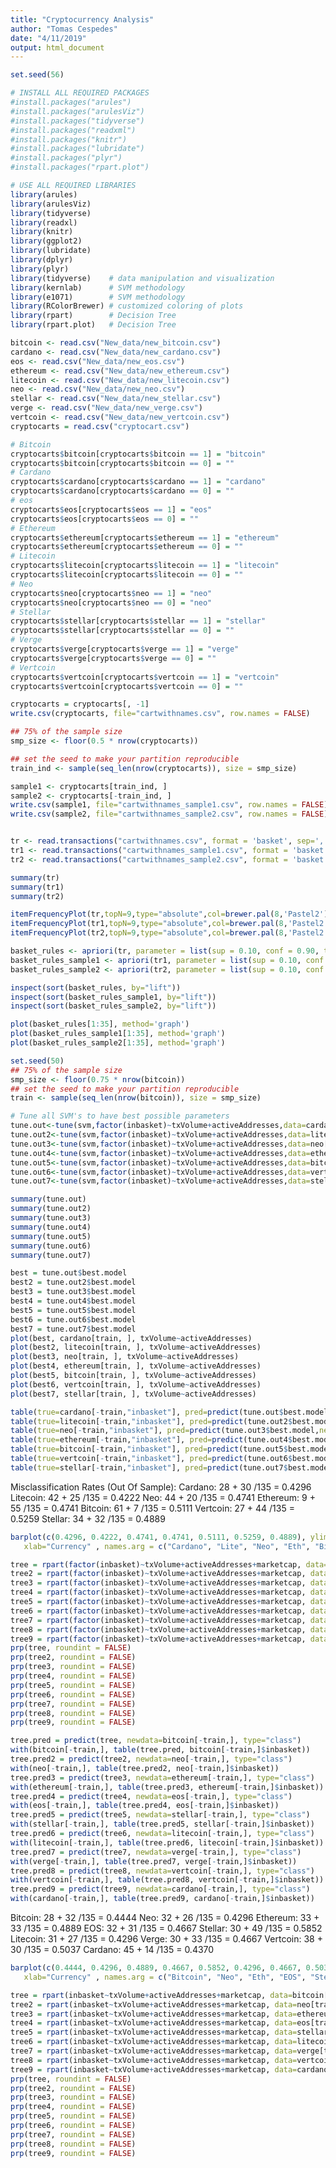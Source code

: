 ```yaml
---
title: "Cryptocurrency Analysis"
author: "Tomas Cespedes"
date: "4/11/2019"
output: html_document
---
```


<!-- Citations 
Market Basket:
https://www.datacamp.com/community/tutorials/market-basket-analysis-r#code
Data Maniuplation:
https://stackoverflow.com/questions/10150579/adding-a-column-to-a-data-frame
Trees:
https://www.datacamp.com/community/tutorials/decision-trees-R
-->

<!-- Libraries -->
```r
set.seed(56)

# INSTALL ALL REQUIRED PACKAGES
#install.packages("arules")
#install.packages("arulesViz")
#install.packages("tidyverse")
#install.packages("readxml")
#install.packages("knitr")
#install.packages("lubridate")
#install.packages("plyr")
#install.packages("rpart.plot")

# USE ALL REQUIRED LIBRARIES
library(arules)
library(arulesViz)
library(tidyverse)
library(readxl)
library(knitr)
library(ggplot2)
library(lubridate)
library(dplyr)
library(plyr)
library(tidyverse)    # data manipulation and visualization
library(kernlab)      # SVM methodology
library(e1071)        # SVM methodology
library(RColorBrewer) # customized coloring of plots
library(rpart)        # Decision Tree
library(rpart.plot)   # Decision Tree
```

<!-- Import all the datasets -->
```r
bitcoin <- read.csv("New_data/new_bitcoin.csv")
cardano <- read.csv("New_data/new_cardano.csv")
eos <- read.csv("New_data/new_eos.csv")
ethereum <- read.csv("New_data/new_ethereum.csv")
litecoin <- read.csv("New_data/new_litecoin.csv")
neo <- read.csv("New_data/new_neo.csv")
stellar <- read.csv("New_data/new_stellar.csv")
verge <- read.csv("New_data/new_verge.csv")
vertcoin <- read.csv("New_data/new_vertcoin.csv")
cryptocarts = read.csv("cryptocart.csv")
```
<!-- Replace all the 1's with the name of the coin for cart purposes -->
```r
# Bitcoin
cryptocarts$bitcoin[cryptocarts$bitcoin == 1] = "bitcoin"
cryptocarts$bitcoin[cryptocarts$bitcoin == 0] = ""
# Cardano
cryptocarts$cardano[cryptocarts$cardano == 1] = "cardano"
cryptocarts$cardano[cryptocarts$cardano == 0] = ""
# eos
cryptocarts$eos[cryptocarts$eos == 1] = "eos"
cryptocarts$eos[cryptocarts$eos == 0] = ""
# Ethereum
cryptocarts$ethereum[cryptocarts$ethereum == 1] = "ethereum"
cryptocarts$ethereum[cryptocarts$ethereum == 0] = ""
# Litecoin
cryptocarts$litecoin[cryptocarts$litecoin == 1] = "litecoin"
cryptocarts$litecoin[cryptocarts$litecoin == 0] = ""
# Neo
cryptocarts$neo[cryptocarts$neo == 1] = "neo"
cryptocarts$neo[cryptocarts$neo == 0] = "neo"
# Stellar
cryptocarts$stellar[cryptocarts$stellar == 1] = "stellar"
cryptocarts$stellar[cryptocarts$stellar == 0] = ""
# Verge
cryptocarts$verge[cryptocarts$verge == 1] = "verge"
cryptocarts$verge[cryptocarts$verge == 0] = ""
# Vertcoin
cryptocarts$vertcoin[cryptocarts$vertcoin == 1] = "vertcoin"
cryptocarts$vertcoin[cryptocarts$vertcoin == 0] = ""

cryptocarts = cryptocarts[, -1]
write.csv(cryptocarts, file="cartwithnames.csv", row.names = FALSE)

## 75% of the sample size
smp_size <- floor(0.5 * nrow(cryptocarts))

## set the seed to make your partition reproducible
train_ind <- sample(seq_len(nrow(cryptocarts)), size = smp_size)

sample1 <- cryptocarts[train_ind, ]
sample2 <- cryptocarts[-train_ind, ]
write.csv(sample1, file="cartwithnames_sample1.csv", row.names = FALSE)
write.csv(sample2, file="cartwithnames_sample2.csv", row.names = FALSE)



```
<!-- Read the "transactions from our data" and get a summary -->
<!-- 
Since we dont need to do a train/test split for Market basket, I have ran three seperate market baskets. One
is on the whole data set, the other is on half, and the final is on the last half to see if we see similar results
across all three. -->
```r
tr <- read.transactions("cartwithnames.csv", format = 'basket', sep=',')
tr1 <- read.transactions("cartwithnames_sample1.csv", format = 'basket', sep=',')
tr2 <- read.transactions("cartwithnames_sample2.csv", format = 'basket', sep=',')

summary(tr)
summary(tr1)
summary(tr2)
```
<!-- Here we can see how frequent the items appear in the data (number of days we saw an increase in price) -->
```r
itemFrequencyPlot(tr,topN=9,type="absolute",col=brewer.pal(8,'Pastel2'), main="Absolute Item Frequency Plot")
itemFrequencyPlot(tr1,topN=9,type="absolute",col=brewer.pal(8,'Pastel2'), main="Absolute Item Frequency Plot")
itemFrequencyPlot(tr2,topN=9,type="absolute",col=brewer.pal(8,'Pastel2'), main="Absolute Item Frequency Plot")

```

<!--https://discourse.snowplowanalytics.com/t/market-basket-analysis-identifying-products-and-content-that-go-well-together/1132 -->
<!-- Get the basket rules for each individual sample. We do not want any confidence below 90% or support below 0.10. -->
```r
basket_rules <- apriori(tr, parameter = list(sup = 0.10, conf = 0.90, target="rules"))
basket_rules_sample1 <- apriori(tr1, parameter = list(sup = 0.10, conf = 0.90, target="rules"))
basket_rules_sample2 <- apriori(tr2, parameter = list(sup = 0.10, conf = 0.90, target="rules"))
```
```r
inspect(sort(basket_rules, by="lift"))
inspect(sort(basket_rules_sample1, by="lift"))
inspect(sort(basket_rules_sample2, by="lift"))
```

<!-- Plot all the association rules -->
```r
plot(basket_rules[1:35], method='graph')
plot(basket_rules_sample1[1:35], method='graph')
plot(basket_rules_sample2[1:35], method='graph')
```

<!-- Get a new train test sample for SVM for each individual currency.-->
```r
set.seed(50)
## 75% of the sample size
smp_size <- floor(0.75 * nrow(bitcoin))
## set the seed to make your partition reproducible
train <- sample(seq_len(nrow(bitcoin)), size = smp_size)

# Tune all SVM's to have best possible parameters
tune.out<-tune(svm,factor(inbasket)~txVolume+activeAddresses,data=cardano[train,],kernel="sigmoid",ranges=list(cost=c(0.001,0.01,0.1,1,5,10,100)))
tune.out2<-tune(svm,factor(inbasket)~txVolume+activeAddresses,data=litecoin[train,],kernel="radial",ranges=list(cost=c(0.001,0.01,0.1,1,5,10,100)))
tune.out3<-tune(svm,factor(inbasket)~txVolume+activeAddresses,data=neo[train,],kernel="sigmoid",ranges=list(cost=c(0.001,0.01,0.1,1,5,10,100)))
tune.out4<-tune(svm,factor(inbasket)~txVolume+activeAddresses,data=ethereum[train,],kernel="radial",ranges=list(cost=c(0.001,0.01,0.1,1,5,10,100)))
tune.out5<-tune(svm,factor(inbasket)~txVolume+activeAddresses,data=bitcoin[train,],kernel="radial",ranges=list(cost=c(0.001,0.01,0.1,1,5,10,100)))
tune.out6<-tune(svm,factor(inbasket)~txVolume+activeAddresses,data=vertcoin[train,],kernel="radial",ranges=list(cost=c(0.001,0.01,0.1,1,5,10,100)))
tune.out7<-tune(svm,factor(inbasket)~txVolume+activeAddresses,data=stellar[train,],kernel="sigmoid",ranges=list(cost=c(0.001,0.01,0.1,1,5,10,100)))

summary(tune.out)
summary(tune.out2)
summary(tune.out3)
summary(tune.out4)
summary(tune.out5)
summary(tune.out6)
summary(tune.out7)
```

<!-- Plot the best model for all our currencies. -->
```r
best = tune.out$best.model
best2 = tune.out2$best.model
best3 = tune.out3$best.model
best4 = tune.out4$best.model
best5 = tune.out5$best.model
best6 = tune.out6$best.model
best7 = tune.out7$best.model
plot(best, cardano[train, ], txVolume~activeAddresses)
plot(best2, litecoin[train, ], txVolume~activeAddresses)
plot(best3, neo[train, ], txVolume~activeAddresses)
plot(best4, ethereum[train, ], txVolume~activeAddresses)
plot(best5, bitcoin[train, ], txVolume~activeAddresses)
plot(best6, vertcoin[train, ], txVolume~activeAddresses)
plot(best7, stellar[train, ], txVolume~activeAddresses)
```

<!-- Misclassification Tables -->
```r
table(true=cardano[-train,"inbasket"], pred=predict(tune.out$best.model,newdata=cardano[-train,]))
table(true=litecoin[-train,"inbasket"], pred=predict(tune.out2$best.model,newdata=litecoin[-train,]))
table(true=neo[-train,"inbasket"], pred=predict(tune.out3$best.model,newdata=neo[-train,]))
table(true=ethereum[-train,"inbasket"], pred=predict(tune.out4$best.model,newdata=ethereum[-train,]))
table(true=bitcoin[-train,"inbasket"], pred=predict(tune.out5$best.model,newdata=bitcoin[-train,]))
table(true=vertcoin[-train,"inbasket"], pred=predict(tune.out6$best.model,newdata=vertcoin[-train,]))
table(true=stellar[-train,"inbasket"], pred=predict(tune.out7$best.model,newdata=stellar[-train,]))
```
Misclassification Rates (Out Of Sample):
Cardano: 28 + 30 /135 = 0.4296
Litecoin: 42 + 25 /135 = 0.4222
Neo: 44 + 20 /135 = 0.4741
Ethereum: 9 + 55 /135 = 0.4741
Bitcoin: 61 + 7 /135 = 0.5111
Vertcoin: 27 + 44 /135 = 0.5259
Stellar: 34 + 32 /135 = 0.4889
<!-- Plot for rates -->
```r
barplot(c(0.4296, 0.4222, 0.4741, 0.4741, 0.5111, 0.5259, 0.4889), ylim=c(0,1), main="Misclassification Rate of SVM", ylab="Rate",
   xlab="Currency" , names.arg = c("Cardano", "Lite", "Neo", "Eth", "Bitcoin", "Vert", "Stellar"))
```

<!-- Decision Trees -->

<!-- Some of these do not tell us much -->
<!-- Treated these as qualitative response, however we can put them as regular response to get actual decimal numbers -->
```r
tree = rpart(factor(inbasket)~txVolume+activeAddresses+marketcap, data=bitcoin[train,])
tree2 = rpart(factor(inbasket)~txVolume+activeAddresses+marketcap, data=neo[train,])
tree3 = rpart(factor(inbasket)~txVolume+activeAddresses+marketcap, data=ethereum[train,])
tree4 = rpart(factor(inbasket)~txVolume+activeAddresses+marketcap, data=eos[train,])
tree5 = rpart(factor(inbasket)~txVolume+activeAddresses+marketcap, data=stellar[train,])
tree6 = rpart(factor(inbasket)~txVolume+activeAddresses+marketcap, data=litecoin[train,])
tree7 = rpart(factor(inbasket)~txVolume+activeAddresses+marketcap, data=verge[train,])
tree8 = rpart(factor(inbasket)~txVolume+activeAddresses+marketcap, data=vertcoin[train,])
tree9 = rpart(factor(inbasket)~txVolume+activeAddresses+marketcap, data=cardano[train,])
prp(tree, roundint = FALSE)
prp(tree2, roundint = FALSE)
prp(tree3, roundint = FALSE)
prp(tree4, roundint = FALSE)
prp(tree5, roundint = FALSE)
prp(tree6, roundint = FALSE)
prp(tree7, roundint = FALSE)
prp(tree8, roundint = FALSE)
prp(tree9, roundint = FALSE)
```


<!-- Misclassification Rates of Decision Trees -->
```r
tree.pred = predict(tree, newdata=bitcoin[-train,], type="class")
with(bitcoin[-train,], table(tree.pred, bitcoin[-train,]$inbasket))
tree.pred2 = predict(tree2, newdata=neo[-train,], type="class")
with(neo[-train,], table(tree.pred2, neo[-train,]$inbasket))
tree.pred3 = predict(tree3, newdata=ethereum[-train,], type="class")
with(ethereum[-train,], table(tree.pred3, ethereum[-train,]$inbasket))
tree.pred4 = predict(tree4, newdata=eos[-train,], type="class")
with(eos[-train,], table(tree.pred4, eos[-train,]$inbasket))
tree.pred5 = predict(tree5, newdata=stellar[-train,], type="class")
with(stellar[-train,], table(tree.pred5, stellar[-train,]$inbasket))
tree.pred6 = predict(tree6, newdata=litecoin[-train,], type="class")
with(litecoin[-train,], table(tree.pred6, litecoin[-train,]$inbasket))
tree.pred7 = predict(tree7, newdata=verge[-train,], type="class")
with(verge[-train,], table(tree.pred7, verge[-train,]$inbasket))
tree.pred8 = predict(tree8, newdata=vertcoin[-train,], type="class")
with(vertcoin[-train,], table(tree.pred8, vertcoin[-train,]$inbasket))
tree.pred9 = predict(tree9, newdata=cardano[-train,], type="class")
with(cardano[-train,], table(tree.pred9, cardano[-train,]$inbasket))
```
<!-- Decision Tree Misclassification rate results -->
<!-- Adding txVolume variable increases all of these. -->
Bitcoin: 28 + 32 /135 = 0.4444
Neo: 32 + 26 /135 = 0.4296
Ethereum: 33 + 33 /135 = 0.4889
EOS: 32 + 31 /135 = 0.4667
Stellar: 30 + 49 /135 = 0.5852
Litecoin: 31 + 27 /135 = 0.4296
Verge: 30 + 33 /135 = 0.4667
Vertcoin: 38 + 30 /135 = 0.5037
Cardano: 45 + 14 /135 = 0.4370

<!-- Barplot for all the volumes --> 
```r
barplot(c(0.4444, 0.4296, 0.4889, 0.4667, 0.5852, 0.4296, 0.4667, 0.5037, 0.4370), ylim=c(0,1), main="Misclassification Rate of Decision Trees", ylab="Rate",
   xlab="Currency" , names.arg = c("Bitcoin", "Neo", "Eth", "EOS", "Stellar", "Lite", "Verge", "Vert", "Cardano"))
```

<!-- Decision tree analysis with quantitative response rather than 0 or 1 -->
```r
tree = rpart(inbasket~txVolume+activeAddresses+marketcap, data=bitcoin[train,])
tree2 = rpart(inbasket~txVolume+activeAddresses+marketcap, data=neo[train,])
tree3 = rpart(inbasket~txVolume+activeAddresses+marketcap, data=ethereum[train,])
tree4 = rpart(inbasket~txVolume+activeAddresses+marketcap, data=eos[train,])
tree5 = rpart(inbasket~txVolume+activeAddresses+marketcap, data=stellar[train,])
tree6 = rpart(inbasket~txVolume+activeAddresses+marketcap, data=litecoin[train,])
tree7 = rpart(inbasket~txVolume+activeAddresses+marketcap, data=verge[train,])
tree8 = rpart(inbasket~txVolume+activeAddresses+marketcap, data=vertcoin[train,])
tree9 = rpart(inbasket~txVolume+activeAddresses+marketcap, data=cardano[train,])
prp(tree, roundint = FALSE)
prp(tree2, roundint = FALSE)
prp(tree3, roundint = FALSE)
prp(tree4, roundint = FALSE)
prp(tree5, roundint = FALSE)
prp(tree6, roundint = FALSE)
prp(tree7, roundint = FALSE)
prp(tree8, roundint = FALSE)
prp(tree9, roundint = FALSE)
```





